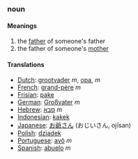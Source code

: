 ===noun===

====Meanings====
#the [[father]] of someone's father
#the father of someone's [[mother]]

====Translations====
*[[Dutch]]: [[grootvader]] ''m'', [[opa]], ''m''
*[[French]]: [[grand-père]] ''m''
*[[Frisian]]: [[pake]]
*[[German]]: [[Großvater]] ''m''
*[[Hebrew]]: [[סבא]] ''m''
*[[Indonesian]]: [[kakek]]
*[[Japanese]]: [[お爺さん]] (おじいさん, ojīsan)
*[[Polish]]: [[dziadek]]
*[[Portuguese]]: [[avô]] ''m''
*[[Spanish]]: [[abuelo]] ''m''